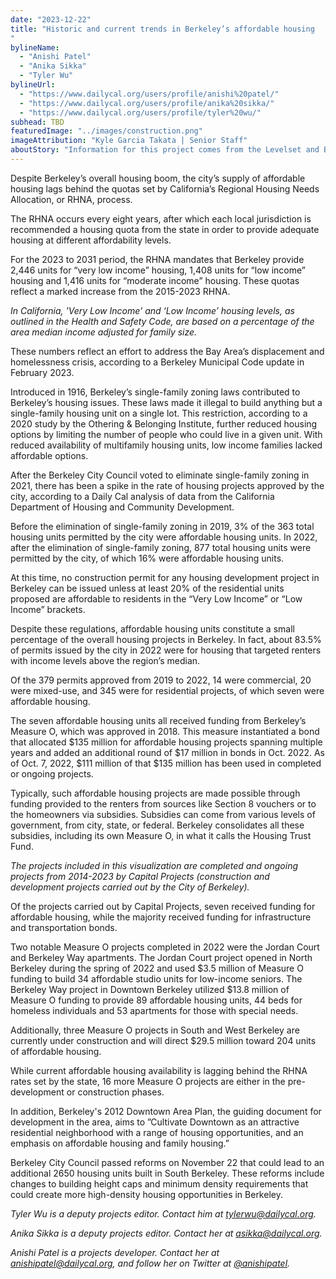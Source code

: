 ```yaml
---
date: "2023-12-22"
title: "Historic and current trends in Berkeley’s affordable housing
"
bylineName:
  - "Anishi Patel"
  - "Anika Sikka"
  - "Tyler Wu"
bylineUrl:
  - "https://www.dailycal.org/users/profile/anishi%20patel/"
  - "https://www.dailycal.org/users/profile/anika%20sikka/"
  - "https://www.dailycal.org/users/profile/tyler%20wu/"
subhead: TBD
featuredImage: "../images/construction.png"
imageAttribution: "Kyle Garcia Takata | Senior Staff"
aboutStory: "Information for this project comes from the Levelset and Berkeley Capital projects."
---
```


Despite Berkeley’s overall housing boom, the city’s supply of affordable housing lags behind the quotas set by California’s Regional Housing Needs Allocation, or RHNA, process.

The RHNA occurs every eight years, after which each local jurisdiction is recommended a housing quota from the state in order to provide adequate housing at different affordability levels.

For the 2023 to 2031 period, the RHNA mandates that Berkeley provide 2,446 units for “very low income” housing, 1,408 units for “low income” housing and 1,416 units for “moderate income” housing. These quotas reflect a marked increase from the 2015-2023 RHNA.

_In California, 'Very Low Income' and ‘Low Income’ housing levels, as outlined in the Health and Safety Code, are based on a percentage of the area median income adjusted for family size._

These numbers reflect an effort to address the Bay Area’s displacement and homelessness crisis, according to a Berkeley Municipal Code update in February 2023.

Introduced in 1916, Berkeley’s single-family zoning laws contributed to Berkeley’s housing issues. These laws made it illegal to build anything but a single-family housing unit on a single lot. This restriction, according to a 2020 study by the Othering & Belonging Institute, further reduced housing options by limiting the number of people who could live in a given unit. With reduced availability of multifamily housing units, low income families lacked affordable options.

After the Berkeley City Council voted to eliminate single-family zoning in 2021, there has been a spike in the rate of housing projects approved by the city, according to a Daily Cal analysis of data from the California Department of Housing and Community Development.

Before the elimination of single-family zoning in 2019, 3% of the 363 total housing units permitted by the city were affordable housing units. In 2022, after the elimination of single-family zoning, 877 total housing units were permitted by the city, of which 16% were affordable housing units.

At this time, no construction permit for any housing development project in Berkeley can be issued unless at least 20% of the residential units proposed are affordable to residents in the “Very Low Income” or “Low Income” brackets.

Despite these regulations, affordable housing units constitute a small percentage of the overall housing projects in Berkeley. In fact, about 83.5% of permits issued by the city in 2022 were for housing that targeted renters with income levels above the region’s median.

Of the 379 permits approved from 2019 to 2022, 14 were commercial, 20 were mixed-use, and 345 were for residential projects, of which seven were affordable housing.

The seven affordable housing units all received funding from Berkeley’s Measure O, which was approved in 2018. This measure instantiated a bond that allocated $135 million for affordable housing projects spanning multiple years and added an additional round of $17 million in bonds in Oct. 2022. As of Oct. 7, 2022, $111 million of that $135 million has been used in completed or ongoing projects.

Typically, such affordable housing projects are made possible through funding provided to the renters from sources like Section 8 vouchers or to the homeowners via subsidies. Subsidies can come from various levels of government, from city, state, or federal. Berkeley consolidates all these subsidies, including its own Measure O, in what it calls the Housing Trust Fund.

_The projects included in this visualization are completed and ongoing projects from 2014-2023 by Capital Projects (construction and development projects carried out by the City of Berkeley)._

Of the projects carried out by Capital Projects, seven received funding for affordable housing, while the majority received funding for infrastructure and transportation bonds.

Two notable Measure O projects completed in 2022 were the Jordan Court and Berkeley Way apartments. The Jordan Court project opened in North Berkeley during the spring of 2022 and used $3.5 million of Measure O funding to build 34 affordable studio units for low-income seniors. The Berkeley Way project in Downtown Berkeley utilized $13.8 million of Measure O funding to provide 89 affordable housing units, 44 beds for homeless individuals and 53 apartments for those with special needs.

Additionally, three Measure O projects in South and West Berkeley are currently under construction and will direct $29.5 million toward 204 units of affordable housing.

While current affordable housing availability is lagging behind the RHNA rates set by the state, 16 more Measure O projects are either in the pre-development or construction phases.

In addition, Berkeley's 2012 Downtown Area Plan, the guiding document for development in the area, aims to ”Cultivate Downtown as an attractive residential neighborhood with a range of housing opportunities, and an emphasis on affordable housing and family housing.”

Berkeley City Council passed reforms on November 22 that could lead to an additional 2650 housing units built in South Berkeley. These reforms include changes to building height caps and minimum density requirements that could create more high-density housing opportunities in Berkeley.

_Tyler Wu is a deputy projects editor. Contact him at [tylerwu@dailycal.org](mailto:tylerwu@dailycal.org)._

_Anika Sikka is a deputy projects editor. Contact her at [asikka@dailycal.org](mailto:asikka@dailycal.org)._

_Anishi Patel is a projects developer. Contact her at [anishipatel@dailycal.org](mailto:anishipatel@dailycal.org), and follow her on Twitter at <a href="https://twitter.com/anishipatel" target="_blank">@anishipatel</a>._
